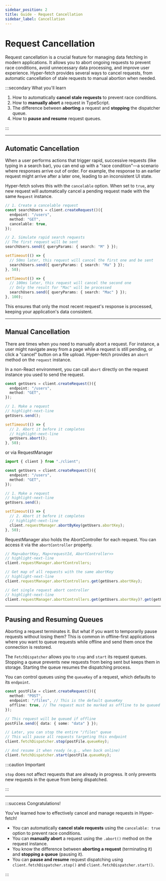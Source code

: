 ```yaml
---
sidebar_position: 2
title: Guide - Request Cancellation
sidebar_label: Cancellation
---
```


# Request Cancellation

Request cancellation is a crucial feature for managing data fetching in modern applications. It allows you to abort
ongoing requests to prevent race conditions, avoid unnecessary data processing, and improve user experience. Hyper-fetch
provides several ways to cancel requests, from automatic cancellation of stale requests to manual abortion when needed.

:::secondary What you'll learn

1.  How to automatically **cancel stale requests** to prevent race conditions.
2.  How to **manually abort** a request in TypeScript.
3.  The difference between **aborting** a request and **stopping** the dispatcher queue.
4.  How to **pause and resume** request queues.

:::

---

## Automatic Cancellation

When a user performs actions that trigger rapid, successive requests (like typing in a search bar), you can end up with
a "race condition"—a scenario where responses arrive out of order. For example, the response to an earlier request might
arrive after a later one, leading to an inconsistent UI state.

Hyper-fetch solves this with the `cancelable` option. When set to `true`, any new request will automatically cancel a
pending request made with the same `Request` instance.

```ts
// 1. Create a cancelable request
const searchUsers = client.createRequest()({
  endpoint: "/users",
  method: "GET",
  cancelable: true,
});

// 2. Simulate rapid search requests
// The first request will be sent
searchUsers.send({ queryParams: { search: "M" } });

setTimeout(() => {
  // 50ms later, this request will cancel the first one and be sent
  searchUsers.send({ queryParams: { search: "Ma" } });
}, 50);

setTimeout(() => {
  // 100ms later, this request will cancel the second one
  // Only the result for "Mac" will be processed
  searchUsers.send({ queryParams: { search: "Mac" } });
}, 100);
```

This ensures that only the most recent request's response is processed, keeping your application's data consistent.

---

## Manual Cancellation

There are times when you need to manually abort a request. For instance, a user might navigate away from a page while a
request is still pending, or click a "cancel" button on a file upload. Hyper-fetch provides an `abort` method on the
`request` instance.

In a non-React environment, you can call `abort` directly on the request instance you used to send the request.

```ts
const getUsers = client.createRequest()({
  endpoint: "/users",
  method: "GET",
});

// 1. Make a request
// highlight-next-line
getUsers.send();

setTimeout(() => {
  // 2. Abort it before it completes
  // highlight-next-line
  getUsers.abort();
}, 50);
```

or via RequestManager

```ts
import { client } from "./client";

const getUsers = client.createRequest()({
  endpoint: "/users",
  method: "GET",
});

// 1. Make a request
// highlight-next-line
getUsers.send();

setTimeout(() => {
  // 2. Abort it before it completes
  // highlight-next-line
  client.requestManager.abortByKey(getUsers.abortKey);
}, 50);
```

RequestManager also holds the AbortController for each request. You can access it via the `abortController` property.

```ts
// Map<abortKey, Map<requestId, AbortController>>
// highlight-next-line
client.requestManager.abortControllers;

// Get map of all requests with the same abortKey
// highlight-next-line
client.requestManager.abortControllers.get(getUsers.abortKey);

// Get single request abort controller
// highlight-next-line
client.requestManager.abortControllers.get(getUsers.abortKey)?.get(getUsers.requestId);
```

<LinkCard
  type="guides"
  title="How to get requestId?"
  description="Learn how to get requestId on example."
  to="/docs/guides/core/01-basics/fetching#how-to-get-requestid"
/>

---

## Pausing and Resuming Queues

Aborting a request terminates it. But what if you want to temporarily pause requests without losing them? This is common
in offline-first applications where you want to queue requests while offline and send them once the connection is
restored.

The `FetchDispatcher` allows you to `stop` and `start` its request queues. Stopping a queue prevents new requests from
being sent but keeps them in storage. Starting the queue resumes the dispatching process.

You can control queues using the `queueKey` of a request, which defaults to its `endpoint`.

```ts
const postFile = client.createRequest()({
  method: "POST",
  endpoint: "/files", // This is the default queueKey
  offline: true, // The request must be marked as offline to be queued
});

// This request will be queued if offline
postFile.send({ data: { some: "data" } });

// Later, you can stop the entire "/files" queue
// This will pause all requests targeting this endpoint
client.fetchDispatcher.stop(postFile.queueKey);

// And resume it when ready (e.g., when back online)
client.fetchDispatcher.start(postFile.queueKey);
```

:::caution Important

`stop` does not affect requests that are already in progress. It only prevents new requests in the queue from being
dispatched.

:::

---

:::success Congratulations!

You've learned how to effectively cancel and manage requests in Hyper-fetch!

- You can automatically **cancel stale requests** using the `cancelable: true` option to prevent race conditions.
- You can **manually abort** a request using the `.abort()` method on the request instance.
- You know the difference between **aborting a request** (terminating it) and **stopping a queue** (pausing it).
- You can **pause and resume** request dispatching using `client.fetchDispatcher.stop()` and
  `client.fetchDispatcher.start()`.

:::
